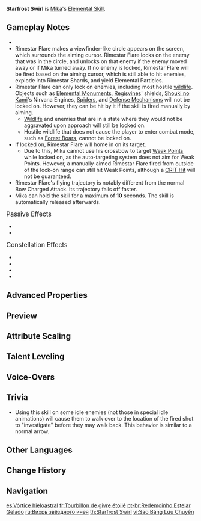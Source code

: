 {{Talent Infobox
|image         = Talent Starfrost Swirl.png
|character     = Mika
|type          = Elemental Skill
|info          = Mika uses his crossbow to attack, granting all nearby characters in your party Soulwind. When characters in the Soulwind state are on the field, their [[ATK SPD]] will be increased.<br>Will take effect in different ways if Tapped or Held.<br><br>'''Tap'''<br>Fires a Flowfrost Arrow that can pierce through opponents, dealing {{Color|Cryo DMG}} to enemies it comes into contact with.<br><br>'''Hold'''<br>Goes into Aiming Mode, locking on to an opponent and firing a Rimestar Flare at them, dealing {{Color|Cryo DMG}}. When the Rimestar Flare hits, it will rise before exploding, launching Rimestar Shards into a maximum of 3 other opponents, dealing {{Color|Cryo DMG}}.
|CD            = 15s
|duration      = 12s
|scale_att1    = ATK
|utility1      = ATK SPD
}}
{{Description|Stars burst 'neath the frosted skies.}}
'''Starfrost Swirl''' is [[Mika]]'s [[Elemental Skill]].

==Gameplay Notes==
* {{Talent Note|particles|Flowfrost Arrow or Rimestar Flare|4}}
* Rimestar Flare makes a viewfinder-like circle appears on the screen, which surrounds the aiming cursor. Rimestar Flare locks on the enemy that was in the circle, and unlocks on that enemy if the enemy moved away or if Mika turned away. If no enemy is locked, Rimestar Flare will be fired based on the aiming cursor, which is still able to hit enemies, explode into Rimestar Shards, and yield Elemental Particles.
* Rimestar Flare can only lock on enemies, including most hostile [[wildlife]]. Objects such as [[Elemental Monument]]s, [[Regisvines]]' shields, [[Shouki no Kami]]'s Nirvana Engines, [[Spider]]s, and [[Defense Mechanism]]s will not be locked on. However, they can be hit by it if the skill is fired manually by aiming.
** [[Wildlife]] and enemies that are in a state where they would not be [[Aggravation|aggravated]] upon approach will still be locked on.
** Hostile wildlife that does not cause the player to enter combat mode, such as [[Forest Boar]]s, cannot be locked on.
* If locked on, Rimestar Flare will home in on its target.
** Due to this, Mika cannot use his crossbow to target [[Weak Point]]s while locked on, as the auto-targeting system does not aim for Weak Points. However, a manually-aimed Rimestar Flare fired from outside of the lock-on range can still hit Weak Points, although a [[CRIT Hit]] will not be guaranteed.
* Rimestar Flare's flying trajectory is notably different from the normal Bow Charged Attack. Its trajectory falls off faster.
* Mika can hold the skill for a maximum of '''10''' seconds. The skill is automatically released afterwards.

;<big>Passive Effects</big>
* {{Talent Note|ascension|1|Suppressive Barrage|character=Mika|talent=Starfrost Swirl}}
* {{Talent Note|ascension|2|Topographical Mapping|character=Mika|talent=Starfrost Swirl}}

;<big>Constellation Effects</big>
* {{Talent Note|constellation|1|Factor Confluence}}
* {{Talent Note|constellation|2|Companion's Ingress}}
* {{Talent Note|constellation|5|Signal Arrow}}
* {{Talent Note|constellation|6|Companion's Counsel}}

==Advanced Properties==
{{Advanced Properties
|title   = Flowfrost Arrow DMG
|gu      = 1
|icdtag  = none
|poise   = 100
|impulse = 3

|title2   = Rimestar Flare DMG
|gu2      = 1
|icdtag2  = Elemental Skill
|icdtype2 = 2.5s/3 Hits
|poise2   = 100
|impulse2 = 2

|title3   = Rimestar Shard DMG
|gu3      = 1
|icdtag3  = Elemental Skill
|icdtype3 = 2.5s/3 Hits
|poise3   = 50
|impulse3 = 2
}}

==Preview==
{{Preview
|file1=Starfrost Swirl Preview
|caption1=Press

|file2=Starfrost Swirl Hold Preview
|caption2=Hold, with a Rimestar Flare
}}

==Attribute Scaling==
{{Talent Scaling
|talentType=Elemental Skill
|levels=13
|order=flowfrostarrowdmg,rimestarflaredmg,rimestarsharddmg,atkspdbonus,soulwindduration,cd
|titles=Flowfrost Arrow DMG (%),Rimestar Flare DMG (%),Rimestar Shard DMG (%),ATK SPD Bonus (%),Soulwind Duration,CD
|flowfrostarrowdmg_1=67.2
|flowfrostarrowdmg_2=72.24
|flowfrostarrowdmg_3=77.28
|flowfrostarrowdmg_4=84
|flowfrostarrowdmg_5=89.04
|flowfrostarrowdmg_6=94.08
|flowfrostarrowdmg_7=100.8
|flowfrostarrowdmg_8=107.52
|flowfrostarrowdmg_9=114.24
|flowfrostarrowdmg_10=120.96
|flowfrostarrowdmg_11=127.68
|flowfrostarrowdmg_12=134.4
|flowfrostarrowdmg_13=142.8
|rimestarflaredmg_1=84
|rimestarflaredmg_2=90.3
|rimestarflaredmg_3=96.6
|rimestarflaredmg_4=105
|rimestarflaredmg_5=111.3
|rimestarflaredmg_6=117.6
|rimestarflaredmg_7=126
|rimestarflaredmg_8=134.4
|rimestarflaredmg_9=142.8
|rimestarflaredmg_10=151.2
|rimestarflaredmg_11=159.6
|rimestarflaredmg_12=168
|rimestarflaredmg_13=178.5
|rimestarsharddmg_1=25.2
|rimestarsharddmg_2=27.09
|rimestarsharddmg_3=28.98
|rimestarsharddmg_4=31.5
|rimestarsharddmg_5=33.39
|rimestarsharddmg_6=35.28
|rimestarsharddmg_7=37.8
|rimestarsharddmg_8=40.32
|rimestarsharddmg_9=42.84
|rimestarsharddmg_10=45.36
|rimestarsharddmg_11=47.88
|rimestarsharddmg_12=50.4
|rimestarsharddmg_13=53.55
|atkspdbonus_1=13
|atkspdbonus_2=14
|atkspdbonus_3=15
|atkspdbonus_4=16
|atkspdbonus_5=17
|atkspdbonus_6=18
|atkspdbonus_7=19
|atkspdbonus_8=20
|atkspdbonus_9=21
|atkspdbonus_10=22
|atkspdbonus_11=23
|atkspdbonus_12=24
|atkspdbonus_13=25
|soulwindduration=12s
|cd=15s
}}

==Talent Leveling==
{{Talent Upgrade|Mika}}

==Voice-Overs==
{{Talent VO}}

==Trivia==
* Using this skill on some idle enemies (not those in special idle animations) will cause them to walk over to the location of the fired shot to "investigate" before they may walk back. This behavior is similar to a normal {{Cryo}} arrow.

==Other Languages==
{{Other Languages
|en        = Starfrost Swirl
|zhs       = 星霜的流旋
|zhs_rm    = Xīngshuāng de Liúxuán
|zht       = 星霜的流旋
|zht_rm    = Xīngshuāng de Liúxuán
|zh_tl     = Swirl of Starfrost
|ja        = スターフロストスワール
|ja_rm     = Sutaafurosuto Suwaaru
|ja_tl     = Starfrost Swirl
|ko        = 별서리 소용돌이
|ko_tl     = Starfrost Vortex
|es        = Vórtice hieloastral
|es_tl     = Ice-Star Vortex
|fr        = Tourbillon de givre étoilé
|fr_tl     = Star Frost Swirl
|ru        = Вихрь звёздного инея
|ru_tl     = Starfrost Swirl
|th        = Starfrost Swirl
|vi        = Sao Băng Lưu Chuyển
|vi_tl     = 
|de        = Sternenfrost-Strudel
|de_tl     = Starfrost Swirl
|id        = Starfrost Swirl
|pt        = Redemoinho Estelar Gelado
|pt_tl     = Cold Stellar Whirlwind
|tr        = Kırağı Girdabı
|tr_tl     = Frost Swirl
|it        = Turbine Gelastrale
|it_tl     = Astral-Frost Swirl
}}

==Change History==
{{Change History|3.5}}

==Navigation==
{{Talent Navbox|Mika}}

[[es:Vórtice hieloastral]]
[[fr:Tourbillon de givre étoilé]]
[[pt-br:Redemoinho Estelar Gelado]]
[[ru:Вихрь звёздного инея]]
[[th:Starfrost Swirl]]
[[vi:Sao Băng Lưu Chuyển]]